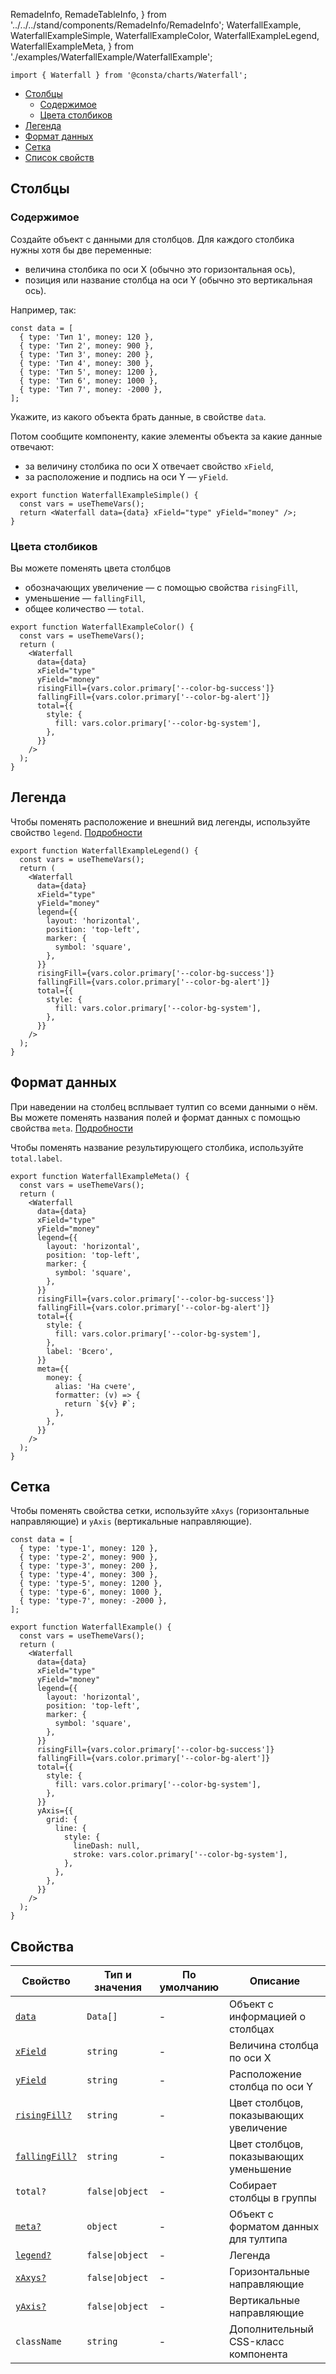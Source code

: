   RemadeInfo,
  RemadeTableInfo,
} from '../../../stand/components/RemadeInfo/RemadeInfo';
  WaterfallExample,
  WaterfallExampleSimple,
  WaterfallExampleColor,
  WaterfallExampleLegend,
  WaterfallExampleMeta,
} from './examples/WaterfallExample/WaterfallExample';

```tsx
import { Waterfall } from '@consta/charts/Waterfall';
```

<MdxMenu>

- [Столбцы](#столбцы)
  - [Содержимое](#содержимое)
  - [Цвета столбиков](#цвета-столбиков)
- [Легенда](#легенда)
- [Формат данных](#формат-данных)
- [Сетка](#сетка)
- [Список свойств](#свойства)

</MdxMenu>

## Столбцы

### Содержимое

Создайте объект с данными для столбцов. Для каждого столбика нужны хотя бы две переменные:

- величина столбика по оси X (обычно это горизонтальная ось),
- позиция или название столбца на оси Y (обычно это вертикальная ось).

Например, так:

```tsx
const data = [
  { type: 'Тип 1', money: 120 },
  { type: 'Тип 2', money: 900 },
  { type: 'Тип 3', money: 200 },
  { type: 'Тип 4', money: 300 },
  { type: 'Тип 5', money: 1200 },
  { type: 'Тип 6', money: 1000 },
  { type: 'Тип 7', money: -2000 },
];
```

Укажите, из какого объекта брать данные, в свойстве `data`.

Потом сообщите компоненту, какие элементы объекта за какие данные отвечают:

- за величину столбика по оси X отвечает свойство `xField`,
- за расположение и подпись на оси Y — `yField`.

<WaterfallExampleSimple />

```tsx
export function WaterfallExampleSimple() {
  const vars = useThemeVars();
  return <Waterfall data={data} xField="type" yField="money" />;
}
```

### Цвета столбиков

Вы можете поменять цвета столбцов

- обозначающих увеличение — с помощью свойства `risingFill`,
- уменьшение — `fallingFill`,
- общее количество — `total`.

<WaterfallExampleColor />

```tsx
export function WaterfallExampleColor() {
  const vars = useThemeVars();
  return (
    <Waterfall
      data={data}
      xField="type"
      yField="money"
      risingFill={vars.color.primary['--color-bg-success']}
      fallingFill={vars.color.primary['--color-bg-alert']}
      total={{
        style: {
          fill: vars.color.primary['--color-bg-system'],
        },
      }}
    />
  );
}
```

## Легенда

Чтобы поменять расположение и внешний вид легенды, используйте свойство `legend`. [Подробности](https://g2plot.antv.vision/en/docs/api/plots/waterfall#legend)

<WaterfallExampleLegend />

```tsx
export function WaterfallExampleLegend() {
  const vars = useThemeVars();
  return (
    <Waterfall
      data={data}
      xField="type"
      yField="money"
      legend={{
        layout: 'horizontal',
        position: 'top-left',
        marker: {
          symbol: 'square',
        },
      }}
      risingFill={vars.color.primary['--color-bg-success']}
      fallingFill={vars.color.primary['--color-bg-alert']}
      total={{
        style: {
          fill: vars.color.primary['--color-bg-system'],
        },
      }}
    />
  );
}
```

## Формат данных

При наведении на столбец всплывает тултип со всеми данными о нём. Вы можете поменять названия полей и формат данных с помощью свойства `meta`. [Подробности](https://g2plot.antv.vision/en/docs/api/plots/waterfall#meta)

Чтобы поменять название результирующего столбика, используйте `total.label`.

<WaterfallExampleMeta />

```tsx
export function WaterfallExampleMeta() {
  const vars = useThemeVars();
  return (
    <Waterfall
      data={data}
      xField="type"
      yField="money"
      legend={{
        layout: 'horizontal',
        position: 'top-left',
        marker: {
          symbol: 'square',
        },
      }}
      risingFill={vars.color.primary['--color-bg-success']}
      fallingFill={vars.color.primary['--color-bg-alert']}
      total={{
        style: {
          fill: vars.color.primary['--color-bg-system'],
        },
        label: 'Всего',
      }}
      meta={{
        money: {
          alias: 'На счете',
          formatter: (v) => {
            return `${v} ₽`;
          },
        },
      }}
    />
  );
}
```

## Сетка

Чтобы поменять свойства сетки, используйте `xAxys` (горизонтальные направляющие) и `yAxis` (вертикальные направляющие).

<WaterfallExample />

```tsx
const data = [
  { type: 'type-1', money: 120 },
  { type: 'type-2', money: 900 },
  { type: 'type-3', money: 200 },
  { type: 'type-4', money: 300 },
  { type: 'type-5', money: 1200 },
  { type: 'type-6', money: 1000 },
  { type: 'type-7', money: -2000 },
];

export function WaterfallExample() {
  const vars = useThemeVars();
  return (
    <Waterfall
      data={data}
      xField="type"
      yField="money"
      legend={{
        layout: 'horizontal',
        position: 'top-left',
        marker: {
          symbol: 'square',
        },
      }}
      risingFill={vars.color.primary['--color-bg-success']}
      fallingFill={vars.color.primary['--color-bg-alert']}
      total={{
        style: {
          fill: vars.color.primary['--color-bg-system'],
        },
      }}
      yAxis={{
        grid: {
          line: {
            style: {
              lineDash: null,
              stroke: vars.color.primary['--color-bg-system'],
            },
          },
        },
      }}
    />
  );
}
```

## Свойства

<RemadeTableInfo apiUrl="https://g2plot.antv.vision/en/docs/api/plots/waterfall" />

| Свойство                           | Тип и значения  | По умолчанию | Описание                               |
| ---------------------------------- | --------------- | ------------ | -------------------------------------- |
| [`data`](#содержимое)              | `Data[]`        | -            | Объект с информацией о столбцах        |
| [`xField`](#содержимое)            | `string`        | -            | Величина столбца по оси X              |
| [`yField`](#содежимое)             | `string`        | -            | Расположение столбца по оси Y          |
| [`risingFill?`](#цвета-столбиков)  | `string`        | -            | Цвет столбцов, показывающих увеличение |
| [`fallingFill?`](#цвета-столбиков) | `string`        | -            | Цвет столбцов, показывающих уменьшение |
| `total?`                           | `false\|object` | -            | Собирает столбцы в группы              |
| [`meta?`](#формат-данных)          | `object`        | -            | Объект с форматом данных для тултипа   |
| [`legend?`](#легенда)              | `false\|object` | -            | Легенда                                |
| [`xAxys?`](#сетка)                 | `false\|object` | -            | Горизонтальные направляющие            |
| [`yAxis?`](#сетка)                 | `false\|object` | -            | Вертикальные направляющие              |
| `className`                        | `string`        | -            | Дополнительный CSS-класс компонента    |
